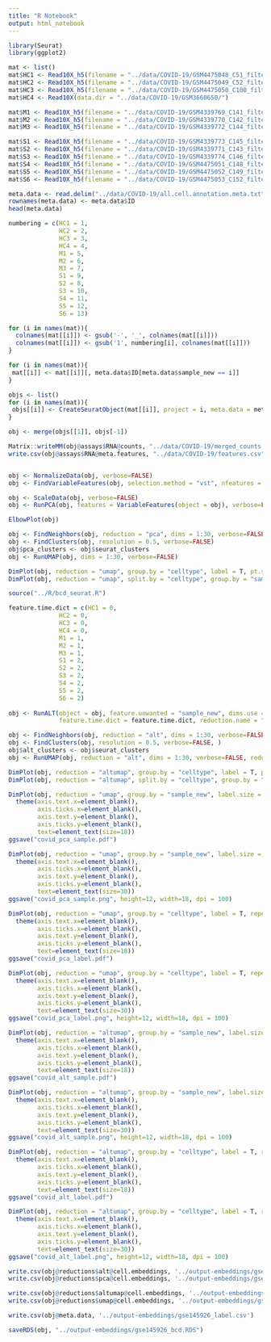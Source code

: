 ```yaml
---
title: "R Notebook"
output: html_notebook
---
```


```r
library(Seurat)
library(ggplot2)
```


```r
mat <- list()
mat$HC1 <- Read10X_h5(filename = "../data/COVID-19/GSM4475048_C51_filtered_feature_bc_matrix.h5")
mat$HC2 <- Read10X_h5(filename = "../data/COVID-19/GSM4475049_C52_filtered_feature_bc_matrix.h5")
mat$HC3 <- Read10X_h5(filename = "../data/COVID-19/GSM4475050_C100_filtered_feature_bc_matrix.h5")
mat$HC4 <- Read10X(data.dir = "../data/COVID-19/GSM3660650/")

mat$M1 <- Read10X_h5(filename = "../data/COVID-19/GSM4339769_C141_filtered_feature_bc_matrix.h5")
mat$M2 <- Read10X_h5(filename = "../data/COVID-19/GSM4339770_C142_filtered_feature_bc_matrix.h5")
mat$M3 <- Read10X_h5(filename = "../data/COVID-19/GSM4339772_C144_filtered_feature_bc_matrix.h5")

mat$S1 <- Read10X_h5(filename = "../data/COVID-19/GSM4339773_C145_filtered_feature_bc_matrix.h5")
mat$S2 <- Read10X_h5(filename = "../data/COVID-19/GSM4339771_C143_filtered_feature_bc_matrix.h5")
mat$S3 <- Read10X_h5(filename = "../data/COVID-19/GSM4339774_C146_filtered_feature_bc_matrix.h5")
mat$S4 <- Read10X_h5(filename = "../data/COVID-19/GSM4475051_C148_filtered_feature_bc_matrix.h5")
mat$S5 <- Read10X_h5(filename = "../data/COVID-19/GSM4475052_C149_filtered_feature_bc_matrix.h5")
mat$S6 <- Read10X_h5(filename = "../data/COVID-19/GSM4475053_C152_filtered_feature_bc_matrix.h5")

meta.data <- read.delim("../data/COVID-19/all.cell.annotation.meta.txt")
rownames(meta.data) <- meta.data$ID
head(meta.data)
```


```r
numbering = c(HC1 = 1,
              HC2 = 2,
              HC3 = 3,
              HC4 = 4,
              M1 = 5,
              M2 = 6,
              M3 = 7,
              S1 = 9,
              S2 = 8,
              S3 = 10,
              S4 = 11,
              S5 = 12,
              S6 = 13)
```


```r
for (i in names(mat)){
  colnames(mat[[i]]) <- gsub('-', '_', colnames(mat[[i]]))
  colnames(mat[[i]]) <- gsub('1', numbering[i], colnames(mat[[i]]))
}
```

```r
for (i in names(mat)){
 mat[[i]] <- mat[[i]][, meta.data$ID[meta.data$sample_new == i]]
}
```


```r
objs <- list()
for (i in names(mat)){
 objs[[i]] <- CreateSeuratObject(mat[[i]], project = i, meta.data = meta.data[meta.data$sample_new == i, ])
}
```

```r
obj <- merge(objs[[1]], objs[-1])
```

```r
Matrix::writeMM(obj@assays$RNA@counts, "../data/COVID-19/merged_counts.mtx")
write.csv(obj@assays$RNA@meta.features, "../data/COVID-19/features.csv")
```
```r

```


```r
obj <- NormalizeData(obj, verbose=FALSE)
obj <- FindVariableFeatures(obj, selection.method = "vst", nfeatures = 2000, verbose=FALSE)

obj <- ScaleData(obj, verbose=FALSE)
obj <- RunPCA(obj, features = VariableFeatures(object = obj), verbose=FALSE)

ElbowPlot(obj)
```

```r
obj <- FindNeighbors(obj, reduction = "pca", dims = 1:30, verbose=FALSE)
obj <- FindClusters(obj, resolution = 0.5, verbose=FALSE)
obj$pca_clusters <- obj$seurat_clusters
obj <- RunUMAP(obj, dims = 1:30, verbose=FALSE)

```

```r
DimPlot(obj, reduction = "umap", group.by = "celltype", label = T, pt.size = 0.01)
DimPlot(obj, reduction = "umap", split.by = "celltype", group.by = "sample_new", pt.size = 0.01, ncol=3)
```

```r
source("../R/bcd_seurat.R")

feature.time.dict = c(HC1 = 0,
              HC2 = 0,
              HC3 = 0,
              HC4 = 0,
              M1 = 1,
              M2 = 1,
              M3 = 1,
              S1 = 2,
              S2 = 2,
              S3 = 2,
              S4 = 2,
              S5 = 2,
              S6 = 2)
 
obj <- RunALT(object = obj, feature.unwanted = "sample_new", dims.use = 1:30, reduction.use = "pca", 
              feature.time.dict = feature.time.dict, reduction.name = "alt", reduction.key = "ALT_")
```
```r
obj <- FindNeighbors(obj, reduction = "alt", dims = 1:30, verbose=FALSE, )
obj <- FindClusters(obj, resolution = 0.5, verbose=FALSE, )
obj$alt_clusters <- obj$seurat_clusters
obj <- RunUMAP(obj, reduction = "alt", dims = 1:30, verbose=FALSE, reduction.name = "altumap", reduction.key = "ALTUMAP_")
```

```r
DimPlot(obj, reduction = "altumap", group.by = "celltype", label = T, pt.size = 0.01)
DimPlot(obj, reduction = "altumap", split.by = "celltype", group.by = "sample_new", pt.size = 0.01, ncol=3)
```

```r
DimPlot(obj, reduction = "umap", group.by = "sample_new", label.size = 5,  pt.size = 0) +
  theme(axis.text.x=element_blank(),
        axis.ticks.x=element_blank(),
        axis.text.y=element_blank(),
        axis.ticks.y=element_blank(),
        text=element_text(size=18))
ggsave("covid_pca_sample.pdf")

DimPlot(obj, reduction = "umap", group.by = "sample_new", label.size = 10,  pt.size = 0) +
  theme(axis.text.x=element_blank(),
        axis.ticks.x=element_blank(),
        axis.text.y=element_blank(),
        axis.ticks.y=element_blank(),
        text=element_text(size=30))
ggsave("covid_pca_sample.png", height=12, width=18, dpi = 100)
```


```r
DimPlot(obj, reduction = "umap", group.by = "celltype", label = T, repel=T, label.size = 5,  pt.size = 0) +
  theme(axis.text.x=element_blank(),
        axis.ticks.x=element_blank(),
        axis.text.y=element_blank(),
        axis.ticks.y=element_blank(),
        text=element_text(size=18))
ggsave("covid_pca_label.pdf")

DimPlot(obj, reduction = "umap", group.by = "celltype", label = T, repel=T, label.size = 10,  pt.size = 0) +
  theme(axis.text.x=element_blank(),
        axis.ticks.x=element_blank(),
        axis.text.y=element_blank(),
        axis.ticks.y=element_blank(),
        text=element_text(size=30))
ggsave("covid_pca_label.png", height=12, width=18, dpi = 100)
```


```r
DimPlot(obj, reduction = "altumap", group.by = "sample_new", label.size = 5,  pt.size = 0) +
  theme(axis.text.x=element_blank(),
        axis.ticks.x=element_blank(),
        axis.text.y=element_blank(),
        axis.ticks.y=element_blank(),
        text=element_text(size=18))
ggsave("covid_alt_sample.pdf")

DimPlot(obj, reduction = "altumap", group.by = "sample_new", label.size = 10,  pt.size = 0) +
  theme(axis.text.x=element_blank(),
        axis.ticks.x=element_blank(),
        axis.text.y=element_blank(),
        axis.ticks.y=element_blank(),
        text=element_text(size=30))
ggsave("covid_alt_sample.png", height=12, width=18, dpi = 100)
```


```r
DimPlot(obj, reduction = "altumap", group.by = "celltype", label = T, repel=T, label.size = 5,  pt.size = 0) +
  theme(axis.text.x=element_blank(),
        axis.ticks.x=element_blank(),
        axis.text.y=element_blank(),
        axis.ticks.y=element_blank(),
        text=element_text(size=18))
ggsave("covid_alt_label.pdf")

DimPlot(obj, reduction = "altumap", group.by = "celltype", label = T, repel=T, label.size = 10,  pt.size = 0) +
  theme(axis.text.x=element_blank(),
        axis.ticks.x=element_blank(),
        axis.text.y=element_blank(),
        axis.ticks.y=element_blank(),
        text=element_text(size=30))
ggsave("covid_alt_label.png", height=12, width=18, dpi = 100)
```

```r
write.csv(obj@reductions$alt@cell.embeddings, '../output-embeddings/gse145926_bcd.csv')
write.csv(obj@reductions$pca@cell.embeddings, '../output-embeddings/gse145926_pca.csv')

write.csv(obj@reductions$altumap@cell.embeddings, '../output-embeddings/gse145926_bcd_umap.csv')
write.csv(obj@reductions$umap@cell.embeddings, '../output-embeddings/gse145926_pca_umap.csv')

write.csv(obj@meta.data, '../output-embeddings/gse145926_label.csv')
```

```r
saveRDS(obj, "../output-embeddings/gse145926_bcd.RDS")
```

